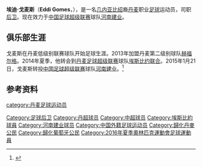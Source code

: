 {{noteTA
|G1=Football
|G2=uefa
|1=zh-hans:戈麦斯;zh-hk:高美斯;
}}

{{Infobox football biography
| name      = 埃迪·戈麦斯<br>Eddi Gomes
| birth_date = {{birth date and age|1988|11|17}}
| birth_place = [[几内亚比绍|几内亚比绍]][[比绍|比绍]]
| position = [[后卫_(足球)|后卫]]
| currentclub = [[河南建业足球俱乐部|河南建业]]
| clubnumber = 4
| youthyears1    = |youthclubs1 = BK Vestia
| youthyears2    = |youthclubs2 = {{link-en|海莱乌足球俱乐部|Herlev IF|海莱乌}}
| years1 =   {{0|0000}}–2013
| clubs1 =   {{link-en|海莱乌足球俱乐部|Herlev IF|海莱乌}}
| caps1 =     
| goals1 =   
| years2 =   2013–2014
| clubs2 =   [[赫福尔格足球俱乐部|赫福尔格]]
| caps2 =   32  
| goals2 =  3 
| years3 =   2014–2015
| clubs3 =   [[埃斯比约联合足球俱乐部|埃斯比约联合]]
| caps3 =   13  
| goals3 =  1 
| years4 =   2015–
| clubs4 =   [[河南建业足球俱乐部|河南建业]]
| caps4 =   0  
| goals4 =  0
| nationalyears1 = 2016
| nationalteam1 = [[丹麥23歲以下國家足球隊|丹麥奧運]]
| nationalcaps1 = 4
| nationalgoals1 = 0
| nationalyears2 = 2017–
| nationalteam2 = [[幾內亞比紹國家足球隊|幾內亞比紹]]
| nationalcaps2 = 1
| nationalgoals2 = 1 
| pcupdate = 2015年3月1日
| ntupdate = 
}}
'''埃迪·戈麦斯'''（'''Eddi Gomes'''，{{bd|1988年|11月17日|||Gomes, Eddi}}），是一名[[几内亚比绍|几内亚比绍]]裔[[丹麦|丹麦]]职业[[足球|足球]]运动员，司职[[后卫_(足球)|后卫]]。现在效力于[[中国足球超级联赛|中国足球超级联赛]]球队[[河南建业足球俱乐部|河南建业]]。

==俱乐部生涯==
戈麦斯在丹麦低级别联赛球队{{link-en|海莱乌足球俱乐部|Herlev IF|海莱乌}}开始足球生涯。2013年加盟丹麦第二级别球队[[赫福尔格足球俱乐部|赫福尔格]]。2014年夏季，他转会到[[丹麦足球超级联赛|丹麦足球超级联赛]]球队[[埃斯比约联合足球俱乐部|埃斯比约联合]]。2015年1月21日，戈麦斯转投[[中国足球超级联赛|中国足球超级联赛]]球队[[河南建业足球俱乐部|河南建业]]。<ref>{{Cite web |url=http://sports.sina.com.cn/j/2015-01-21/14417491503.shtml |title=建业官方宣布7新援加盟 |accessdate=2015-03-20 |archive-date=2018-11-22 |archive-url=https://web.archive.org/web/20181122052046/http://sports.sina.com.cn/j/2015-01-21/14417491503.shtml |dead-url=no }}</ref>

==参考资料==
{{reflist}}

{{2015年中超分类名单河南}}
{{2016年中超分类名单河南}}
{{2017年中超分类名单河南}}
{{2016年奧運會男子足球丹麥參賽名單}}

{{DEFAULTSORT:Gomes, Eddi}}
[[category:丹麦足球运动员|category:丹麦足球运动员]]
[[Category:足球后卫|Category:足球后卫]]
[[Category:丹超球员|Category:丹超球员]]
[[Category:中超球员|Category:中超球员]]
[[Category:埃斯比約球員|Category:埃斯比約球員]]
[[Category:河南建业球员|Category:河南建业球员]]
[[Category:中国外籍足球运动员|Category:中国外籍足球运动员]]
[[Category:歸化丹麥公民|Category:歸化丹麥公民]]
[[Category:歸化葡萄牙公民|Category:歸化葡萄牙公民]]
[[Category:2016年夏季奧林匹克運動會足球運動員|Category:2016年夏季奧林匹克運動會足球運動員]]